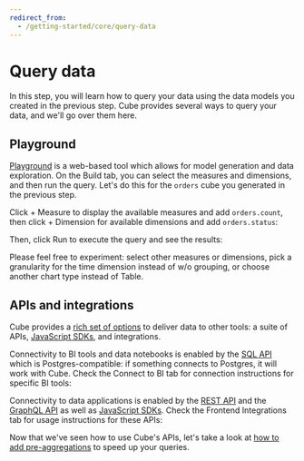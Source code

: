 ```yaml
---
redirect_from:
  - /getting-started/core/query-data
---
```


# Query data

In this step, you will learn how to query your data using the data models you
created in the previous step. Cube provides several ways to query your data, and
we'll go over them here.

## Playground

[Playground](/product/workspace/playground) is a web-based tool which allows for
model generation and data exploration. On the <Btn>Build</Btn> tab, you can
select the measures and dimensions, and then run the query. Let's do this for
the `orders` cube you generated in the previous step.

Click <Btn>+ Measure</Btn> to display the available measures and add
`orders.count`, then click <Btn>+ Dimension</Btn> for available dimensions and
add `orders.status`:

<Screenshot src="https://ucarecdn.com/fbbd5b27-f6b3-4e86-b7d3-7c562bd202f1/" />

Then, click <Btn>Run</Btn> to execute the query and see the results:

<Screenshot src="https://ucarecdn.com/aadc3670-10ba-42af-8f69-0f8fb5c31c2d/" />

Please feel free to experiment: select other measures or dimensions, pick a
granularity for the time dimension instead of <Btn>w/o grouping</Btn>, or choose
another chart type instead of <Btn>Table</Btn>.

## APIs and integrations

Cube provides a [rich set of options][ref-downstream] to deliver data to other
tools: a suite of APIs, [JavaScript SDKs][ref-frontend-int], and integrations.

Connectivity to BI tools and data notebooks is enabled by the [SQL
API][ref-sql-api] which is Postgres-compatible: if something connects to
Postgres, it will work with Cube. Check the <Btn>Connect to BI</Btn> tab for
connection instructions for specific BI tools:

<Screenshot src="https://ucarecdn.com/359af961-983f-41f2-829e-fc66910bfdb5/" />

Connectivity to data applications is enabled by the [REST API][ref-rest-api] and
the [GraphQL API][ref-graphql-api] as well as [JavaScript
SDKs][ref-frontend-int]. Check the <Btn>Frontend Integrations</Btn> tab for
usage instructions for these APIs:

<Screenshot src="https://ucarecdn.com/5cbfa497-f633-4488-b6a2-de3beeec00bd/" />

Now that we've seen how to use Cube's APIs, let's take a look at [how to add
pre-aggregations][next] to speed up your queries.

[ref-graphql-api]: /reference/graphql-api
[ref-rest-api]: /reference/rest-api
[ref-downstream]: /product/configuration/visualization-tools
[ref-frontend-int]: /product/frontend-integrations/introduction
[ref-sql-api]: /product/api-sql/overview
[next]: /product/getting-started/core/add-a-pre-aggregation
